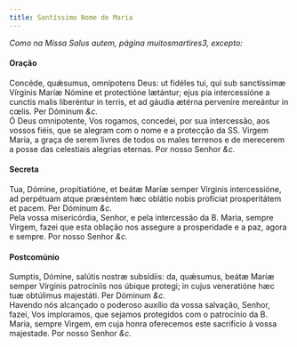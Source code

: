 ```yaml
---
title: Santíssimo Nome de Maria
---
```


<em>Como na Missa Salus autem, página muitosmartires3, excepto:</em>

<h4 class="text-center">Oração</h4>
<div class="container-fluid">
  <div class="row">
    <div class="col-6 dropcaps text-justify">
      Concéde, quǽsumus, omnípotens Deus: ut fidéles tui, qui sub sanctíssimæ
      Vírginis Maríæ Nómine et protectióne lætántur; ejus pia intercessióne a
      cunctis malis liberéntur in terris, et ad gáudia ætérna perveníre
      mereántur in cœlis. Per Dóminum <em>&c.</em>
    </div>
    <div class="col-6 dropcaps text-justify">
      Ó Deus omnipotente, Vos rogamos, concedei, por sua intercessão, aos vossos
      fiéis, que se alegram com o nome e a protecção da SS. Virgem Maria, a
      graça de serem livres de todos os males terrenos e de merecerem a posse
      das celestiais alegrias eternas. Por nosso Senhor <em>&c.</em>
    </div>
  </div>
</div>

<h4 class="text-center">Secreta</h4>
<div class="container-fluid">
  <div class="row">
    <div class="col-6 dropcaps text-justify">
      Tua, Dómine, propitiatióne, et beátæ Maríæ semper Vírginis intercessióne,
      ad perpétuam atque præséntem hæc oblátio nobis profíciat prosperitátem et
      pacem. Per Dóminum <em>&c.</em>
    </div>
    <div class="col-6 dropcaps text-justify">
      Pela vossa misericórdia, Senhor, e pela intercessão da B. Maria, sempre
      Virgem, fazei que esta oblação nos assegure a prosperidade e a paz, agora
      e sempre. Por nosso Senhor <em>&c.</em>
    </div>
  </div>
</div>

<h4 class="text-center">Postcomúnio</h4>
<div class="container-fluid">
  <div class="row">
    <div class="col-6 dropcaps text-justify">
      Sumptis, Dómine, salútis nostræ subsídiis: da, quǽsumus, beátæ Maríæ
      semper Vírginis patrocíniis nos úbique protegi; in cujus veneratióne hæc
      tuæ obtúlimus majestáti. Per Dóminum <em>&c.</em>
    </div>
    <div class="col-6 dropcaps text-justify">
      Havendo nós alcançado o poderoso auxílio da vossa salvação, Senhor, fazei,
      Vos imploramos, que sejamos protegidos com o patrocínio da B. Maria,
      sempre Virgem, em cuja honra oferecemos este sacrifício à vossa majestade.
      Por nosso Senhor <em>&c.</em>
    </div>
  </div>
</div>
